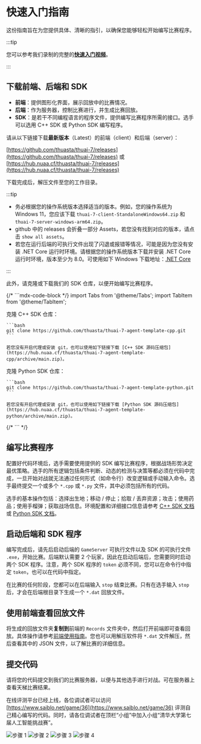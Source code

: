# 快速入门指南

这份指南旨在为您提供具体、清晰的指引，以确保您能够轻松开始编写比赛程序。

:::tip

您可以参考我们录制的完整的[**快速入门视频**](https://cloud.tsinghua.edu.cn/f/131ba3787c304ff280e2/)。

:::

## 下载前端、后端和 SDK

- **前端**：提供图形化界面，展示回放中的比赛情况。
- **后端**：作为服务器，控制比赛进行，并生成比赛回放。
- **SDK**：是若干不同编程语言的程序文件，提供编写比赛程序所需的接口。选手可以选用 C++ SDK 或 Python SDK 编写程序。

请从以下链接下载**最新版本**（Latest）的前端（client）和后端（server）：

[https://github.com/thuasta/thuai-7/releases](https://github.com/thuasta/thuai-7/releases) 或 [https://hub.nuaa.cf/thuasta/thuai-7/releases](https://hub.nuaa.cf/thuasta/thuai-7/releases)

下载完成后，解压文件至您的工作目录。

:::tip

- 务必根据您的操作系统版本选择适当的版本。例如，您的操作系统为 Windows 11，您应该下载 `thuai-7-client-StandaloneWindows64.zip` 和 `thuai-7-server-windows-arm64.zip`。
- github 中的 releases 会折叠一部分 Assets，若您没有找到对应的版本，请点击 `show all assets`。
- 若您在运行后端的可执行文件出现了闪退或报错等情况，可能是因为您没有安装 .NET Core 运行时环境。请根据您的操作系统版本下载并安装 .NET Core 运行时环境，版本至少为 8.0。可使用如下 Windows 下载地址：[.NET Core](https://dotnet.microsoft.com/zh-cn/download/dotnet/thank-you/runtime-8.0.4-windows-x64-installer?cid=getdotnetcore)

:::

此外，请克隆或下载我们的 SDK 仓库，以便开始编写比赛程序。

{/* ```mdx-code-block */} import Tabs from '@theme/Tabs'; import TabItem from '@theme/TabItem';

<Tabs>
  <TabItem value="cpp" label="C++" default>
    克隆 C++ SDK 仓库：

    ```bash
    git clone https://github.com/thuasta/thuai-7-agent-template-cpp.git
    ```

    若您没有开启代理或安装 git，也可以使用如下链接下载 [C++ SDK 源码压缩包](https://hub.nuaa.cf/thuasta/thuai-7-agent-template-cpp/archive/main.zip)。

  </TabItem>
  <TabItem value="python" label="Python">
    克隆 Python SDK 仓库：

    ```bash
    git clone https://github.com/thuasta/thuai-7-agent-template-python.git
    ```

    若您没有开启代理或安装 git，也可以使用如下链接下载 [Python SDK 源码压缩包](https://hub.nuaa.cf/thuasta/thuai-7-agent-template-python/archive/main.zip)。

  </TabItem>
</Tabs>
{/* ``` */}

## 编写比赛程序

配置好代码环境后，选手需要使用提供的 SDK 编写比赛程序，根据战场形势决定最优策略。选手的所有逻辑包括条件判断、动态的检测与决策等都必须在代码中完成，一旦开始对战就无法通过任何形式（如命令行）改变逻辑或手动输入命令。选手最终提交一个或多个 `*.cpp` 或 `*.py` 文件，其中必须包括所有的代码。

选手的基本操作包括：选择出生地；移动 / 停止；拾取 / 丢弃资源；攻击；使用药品；使用手榴弹；获取战场信息。环境配置和详细接口信息请参考 [C++ SDK 文档](../cpp_sdk) 或 [Python SDK 文档](../python_sdk)。

## 启动后端和 SDK 程序

编写完成后，请先后启动后端的 `GameServer` 可执行文件以及 SDK 的可执行文件 `.exe`，开始比赛。后端默认需要 2 个玩家，因此在启动后端后，您需要同时启动两个 SDK 程序。注意，两个 SDK 程序的 `token` 必须不同，您可以在命令行中指定 `token`，也可以在代码中指定。

在比赛的任何阶段，您都可以在后端输入 `stop` 结束比赛。只有在选手输入 `stop` 后，才会在后端根目录下生成一个 `*.dat` 回放文件。

## 使用前端查看回放文件

将生成的回放文件夹**复制到**前端的 `Records` 文件夹中，然后打开前端即可查看回放。具体操作请参考[前端使用指南](../viewer)。您也可以用解压软件将 `*.dat` 文件解压，然后查看其中的 JSON 文件，以了解比赛的详细信息。

## 提交代码

请将您的代码提交到我们的比赛服务器，以便与其他选手进行对战。可在服务器上查看天梯比赛结果。

在线评测平台已经上线，各位调试者可以访问 [https://www.saiblo.net/game/36](https://www.saiblo.net/game/36) 评测自己精心编写的代码。同时，请各位调试者在顶栏“小组”中加入小组“清华大学第七届人工智能挑战赛”。

![步骤 1](img/1.png) ![步骤 2](img/2.png) ![步骤 3](img/3.png) ![步骤 4](img/4.png)
